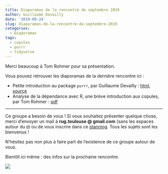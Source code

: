 ```yaml
---
title: Diaporamas de la rencontre de septembre 2019
author: Guillaume Devailly
date: '2019-09-24'
slug: diaporamas-de-la-rencontre-de-septembre-2019
categories:
  - Diaporamas
tags:
  - copules
  - purrr
  - tidyverse
---
```


Merci beaucoup à Tom Rohmer pour sa présentation.

Vous pouvez retrouver les diaporamas de la dernière rencontre ici :

- Petite introduction au package `purrr`, par Guillaume Devailly : [html](/diapos/html/purrr/intro_purrr.html), [source](https://github.com/gdevailly/gdevailly.github.io/blob/master/purrr/intro_purrr.Rmd)
- Analyse de la dépendance avec R, une brève introduction aux copules, par Tom Rohmer : [pdf](/diapos/2019-09-19_copules.pdf)

---

Ce groupe a besoin de vous ! Si vous souhaitez présenter quelque chose, merci d’envoyer un mail
à **rug.toulouse @ gmail.com** (sans les espaces autour du `@`) ou de vous inscrire dans ce [planning](https://docs.google.com/spreadsheets/d/13oawsfSFrW76pTG7hvoa7_3yBJzVJ5CAgLTk6ANftJE/edit?usp=sharing).
Tous les sujets sont les bienvenus !

N’hésitez pas non plus à faire part de l’existence de ce groupe autour de vous.

Bientôt ici même : des infos sur la prochaine rencontre.

![](/img/logo.svg)
